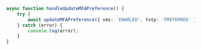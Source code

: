 ```ts
async function handleUpdateMFAPreference() {
	try {
		await updateMFAPreference({ sms: 'ENABLED', totp: 'PREFERRED' });
	} catch (error) {
		console.log(error);
	}
}
```